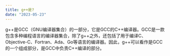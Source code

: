 ```yaml
---
title: g++是?
date: "2023-05-23"
---
```

g++是GCC（GNU编译器集合）的一部分，它是GCC的C++编译器。GCC是一款包含多种编程语言的编译器集合，除了g++之外，还包括了用于编译C、Objective-C、Fortran、Ada、Go等语言的编译器。因此，g++可以看作是GCC的一个组成部分，是GCC中负责C++编译的部分。
